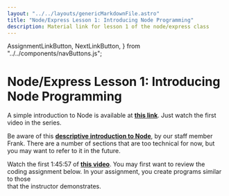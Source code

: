 ```yaml
---
layout: "../../layouts/genericMarkdownFile.astro"
title: "Node/Express Lesson 1: Introducing Node Programming"
description: Material link for lesson 1 of the node/express class
---
```


  AssignmentLinkButton,
  NextLinkButton,
} from "../../components/navButtons.js";

# Node/Express Lesson 1: Introducing Node Programming

A simple introduction to Node is available at **[this link](https://www.youtube.com/watch?v=uVwtVBpw7RQ)**. Just watch the first video in the series.

Be aware of this **[descriptive introduction to Node](https://medium.com/@frankstepanski/beginning-node-and-express-3482238c5c94)**, by our staff member Frank. There are a number of sections that are too technical for now, but you may want to refer to it in the future.

Watch the first 1:45:57 of **[this video](https://www.youtube.com/watch?v=Oe421EPjeBE)**. You may first want to review the coding assignment below. In your assignment, you create programs similar to those  
that the instructor demonstrates.

<div className="flex justify-evenly">
  <AssignmentLinkButton link="/node-express/lesson1-a1" />
  <NextLinkButton link="/node-express/lesson2-m1" />
</div>
